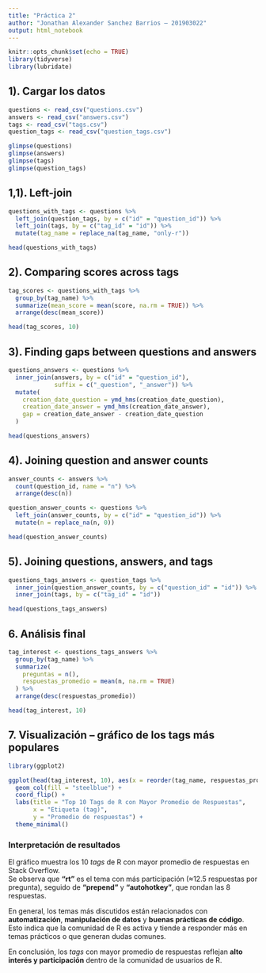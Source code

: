 ```yaml
---
title: "Práctica 2"
author: "Jonathan Alexander Sanchez Barrios – 201903022"
output: html_notebook
---
```

```r
knitr::opts_chunk$set(echo = TRUE)
library(tidyverse)
library(lubridate)
```


## 1). Cargar los datos


```r
questions <- read_csv("questions.csv")
answers <- read_csv("answers.csv")
tags <- read_csv("tags.csv")
question_tags <- read_csv("question_tags.csv")

glimpse(questions)
glimpse(answers)
glimpse(tags)
glimpse(question_tags)
```

## 1,1). Left-join

```r
questions_with_tags <- questions %>%
  left_join(question_tags, by = c("id" = "question_id")) %>%
  left_join(tags, by = c("tag_id" = "id")) %>%
  mutate(tag_name = replace_na(tag_name, "only-r"))

head(questions_with_tags)
```

## 2). Comparing scores across tags

```r
tag_scores <- questions_with_tags %>%
  group_by(tag_name) %>%
  summarize(mean_score = mean(score, na.rm = TRUE)) %>%
  arrange(desc(mean_score))

head(tag_scores, 10)
```

## 3). Finding gaps between questions and answers

```r
questions_answers <- questions %>%
  inner_join(answers, by = c("id" = "question_id"),
             suffix = c("_question", "_answer")) %>%
  mutate(
    creation_date_question = ymd_hms(creation_date_question),
    creation_date_answer = ymd_hms(creation_date_answer),
    gap = creation_date_answer - creation_date_question
  )

head(questions_answers)
```

## 4). Joining question and answer counts

```r
answer_counts <- answers %>%
  count(question_id, name = "n") %>%
  arrange(desc(n))

question_answer_counts <- questions %>%
  left_join(answer_counts, by = c("id" = "question_id")) %>%
  mutate(n = replace_na(n, 0))

head(question_answer_counts)
```

## 5). Joining questions, answers, and tags

```r
questions_tags_answers <- question_tags %>%
  inner_join(question_answer_counts, by = c("question_id" = "id")) %>%
  inner_join(tags, by = c("tag_id" = "id"))

head(questions_tags_answers)
```

## 6. Análisis final 

```r
tag_interest <- questions_tags_answers %>%
  group_by(tag_name) %>%
  summarize(
    preguntas = n(),
    respuestas_promedio = mean(n, na.rm = TRUE)
  ) %>%
  arrange(desc(respuestas_promedio))

head(tag_interest, 10)
```

## 7. Visualización – gráfico de los tags más populares

```r
library(ggplot2)

ggplot(head(tag_interest, 10), aes(x = reorder(tag_name, respuestas_promedio), y = respuestas_promedio)) +
  geom_col(fill = "steelblue") +
  coord_flip() +
  labs(title = "Top 10 Tags de R con Mayor Promedio de Respuestas",
       x = "Etiqueta (tag)",
       y = "Promedio de respuestas") +
  theme_minimal()
```
### Interpretación de resultados

El gráfico muestra los 10 *tags* de R con mayor promedio de respuestas en Stack Overflow.  
Se observa que **“rt”** es el tema con más participación (≈12.5 respuestas por pregunta), seguido de **“prepend”** y **“autohotkey”**, que rondan las 8 respuestas.

En general, los temas más discutidos están relacionados con **automatización**, **manipulación de datos** y **buenas prácticas de código**.  
Esto indica que la comunidad de R es activa y tiende a responder más en temas prácticos o que generan dudas comunes.

En conclusión, los *tags* con mayor promedio de respuestas reflejan **alto interés y participación** dentro de la comunidad de usuarios de R.
